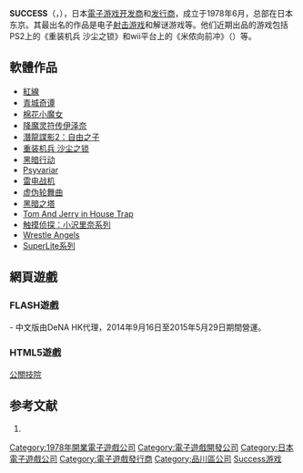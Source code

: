 {{NoteTA
| G1=Games
}}
{{Infobox company
| name = SUCCESS株式会社
| name_en = SUCCESS Corporation
| logo =[[File:Success_logo.gif|File:Success logo.gif]]
| caption =SUCCESS企业标识
| type = 股份有限公司
| traded_as =
| ROC_UBN =
| original_text = {{lang|ja|株式会社サクセス}}
| fate =
| predecessor =
| successor =
| foundation = {{Start date|1978|6|7}}
| founder =
| defunct = <!-- {{End date|YYYY|MM|DD}} -->
| location = {{flagicon|JPN}}东京品川区西五反田7-9-5<br />成荣大厦2楼
| locations =
| area_served =
| key_people = 吉成隆杜
| industry = [[電子遊戲產業|電子遊戲產業]]
| products = [[棉花小魔女|棉花小魔女]]系列<br />[[Metal_Saga|Metal Saga]]系列
| services =
| revenue =
| operating_income =
| net_income =
| aum = <!-- Only used with financial services companies -->
| assets =
| equity =
| owner =
| num_employees = 132
| parent =
| divisions =
| subsid =
| homepage = {{URL|http://www.success-corp.co.jp/}}
| zip_code = 141-0031
| telephone_no = 03-5740-7600
| slogan =
| capital = 1亿日元
| market_value =
| P/E ratio =
| earnings per share =
| Net asset value =
| accounting_period = 5月31日
| major_shareholder = 吉成隆杜<br />吉成晓子<br />田中宝
| footnotes =
}}

'''SUCCESS'''（{{lang-ja|株式会社サクセス}}，{{lang-en|SUCCESS Corporation}}），日本[[游戏开发商|電子游戏开发商]]和[[游戏发行商|发行商]]，成立于1978年6月，总部在日本东京。其最出名的作品是电子[[射击游戏|射击游戏]]{{nihongo|[[棉花小魔女|棉花小魔女]]系列|{{link-ja|コットン|コットン (ゲーム)}}|{{link-en|Cotton series|Cotton (series)}}}}和解谜游戏{{nihongo|《[[动物管理员|动物管理员]]》|{{link-ja|ZOO KEEPER|ZOO KEEPER (ゲーム)}}}}等。他们近期出品的游戏包括PS2上的《重装机兵 沙尘之锁》和wii平台上的《米侬向前冲》（{{link-en|Go! Go! Minon|Go! Go! Minon}}）等。

== 軟體作品 ==

* [[紅線_(遊戲)|紅線]]
* [[青城奇谭|青城奇谭]]
* [[棉花小魔女|棉花小魔女]]
* [[降魔灵符传伊泽奈|降魔灵符传伊泽奈]]
* [[潛龍諜影2：自由之子|潛龍諜影2：自由之子]]
* [[沙尘之锁|重装机兵 沙尘之锁]]
* [[黑暗行动|黑暗行动]]
* [[Psyvariar|Psyvariar]]
* [[雷电战机|雷电战机]]
* [[虚伪轮舞曲|虚伪轮舞曲]]
* [[黑暗之塔|黑暗之塔]]
* [[Tom_And_Jerry_in_House_Trap|Tom And Jerry in House Trap]]
* [[触摸侦探：小沢里奈系列|触摸侦探：小沢里奈系列]]
* [[Wrestle_Angels|Wrestle Angels]]
* [[SuperLite系列|SuperLite系列]]

== 網頁遊戲 ==
=== FLASH遊戲 ===
{{link-ja|擂台☆夢想|リング☆ドリーム 女子プロレス大戦}} - 中文版由DeNA HK代理，2014年9月16日至2015年5月29日期間營運。

=== HTML5遊戲 ===
[[公關技院|公關技院]]

== 参考文献 ==

<div class="references-small">

# {{cite web|title=会社概要|url=http://www.success-corp.co.jp/corporations/index|publisher=SUCCESS Corporation|accessdate=2011-07-01|archive-date=2014-07-04|archive-url=https://web.archive.org/web/20140704171315/http://www.success-corp.co.jp/corporations/index|dead-url=no}}

</div>

{{重装机兵系列}}

[[Category:1978年開業電子遊戲公司|Category:1978年開業電子遊戲公司]]
[[Category:電子遊戲開發公司|Category:電子遊戲開發公司]]
[[Category:日本電子遊戲公司|Category:日本電子遊戲公司]]
[[Category:電子遊戲發行商|Category:電子遊戲發行商]]
[[Category:品川區公司|Category:品川區公司]]
[[Category:Success游戏|]]